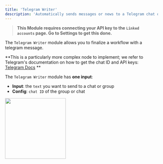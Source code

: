 ```yaml
---
title: 'Telegram Writer'
description: 'Automatically sends messages or news to a Telegram chat or group you choose, keeping everyone updated.'
---
```


>**This Module requires connecting your API key to the `Linked accounts` page. Go to Settings to get this done.**

The `Telegram Writer` module allows you to finalize a workflow with a telegram message. 

**This is a particularly more complex node to implement; we refer to Telegram's documentation on how to get the chat ID and API keys: [Telegram Docs](https://core.telegram.org/) **

The `Telegram Writer` module has **one input**:

- **Input**: the `text` you want to send to a chat or group
- **Config**: `chat ID` of the group or chat

<img height="200" src="/TW.png" />